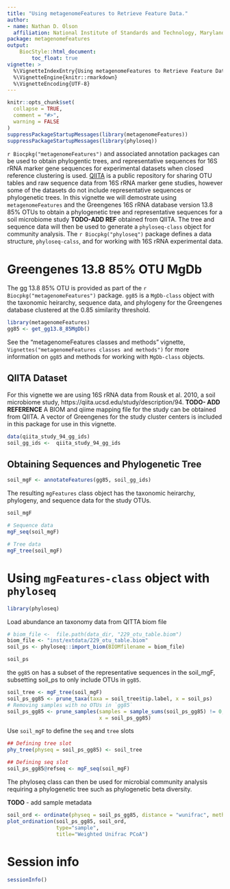 ```yaml
---
title: "Using metagenomeFeatures to Retrieve Feature Data."
author: 
- name: Nathan D. Olson
  affiliation: National Institute of Standards and Technology, Maryland, USA
package: metagenomeFeatures
output: 
    BiocStyle::html_document:
        toc_float: true
vignette: >
  %\VignetteIndexEntry{Using metagenomeFeatures to Retrieve Feature Data.}
  %\VignetteEngine{knitr::rmarkdown}
  %\VignetteEncoding{UTF-8}
---
```


```r
knitr::opts_chunk$set(
  collapse = TRUE,
  comment = "#>",
  warning = FALSE
)
suppressPackageStartupMessages(library(metagenomeFeatures)) 
suppressPackageStartupMessages(library(phyloseq)) 
```

`r Biocpkg("metagenomeFeatures")` and associated annotation packages can be used to obtain phylogentic trees, and representative sequences for 16S rRNA marker gene sequences for experimental datasets when closed reference clustering is used. 
[QIITA](https://qiita.ucsd.edu) is a public repository for sharing OTU tables and raw sequence data from 16S rRNA marker gene studies, however some of the datasets do not include representative sequences or phylogenetic trees. 
In this vignette we will demostrate using `metagenomeFeatures` and the Greengenes 16S rRNA database version 13.8 85\% OTUs to obtain a phylogenetic tree and representative sequences for a soil microbiome study __TODO-ADD REF__ obtained from QIITA. 
The tree and sequence data will then be used to generate a `phyloseq-class` object for community analysis. 
The `r Biocpkg("phyloseq")` package defines a data structure, `phyloseq-calss`, and for working with 16S rRNA experimental data.

# Greengenes 13.8 85\% OTU MgDb
The gg 13.8 85% OTU is provided as part of the `r Biocpkg("metagenomeFeatures")` package. 
`gg85` is a `MgDb-class` object with the taxonomic heirarchy, sequence data, and phylogeny for the Greengenes database clustered at the 0.85 similarity threshold. 

```r
library(metagenomeFeatures)
gg85 <- get_gg13.8_85MgDb()
```

See the "metagenomeFeatures classes and methods" vignette, `Vignettes("metagenomeFeatures classes and methods")` for more information on `gg85` and methods for working with `MgDb-class` objects. 

##  QIITA Dataset 
For this vignette we are using 16S rRNA data from Rousk et al. 2010, a soil microbiome study, https://qiita.ucsd.edu/study/description/94. __TODO- ADD REFERENCE__ 
A BIOM and qiime mapping file for the study can be obtained from QIITA. 
A vector of Greengenes for the study cluster centers is included in this package for use in this vignette. 

```r
data(qiita_study_94_gg_ids)
soil_gg_ids <-  qiita_study_94_gg_ids
```

## Obtaining Sequences and Phylogenetic Tree 
```r
soil_mgF <- annotateFeatures(gg85, soil_gg_ids)
```

The resulting `mgFeatures` class object has the taxonomic heirarchy, phylogeny, and sequence data for the study OTUs. 
```r
soil_mgF

# Sequence data
mgF_seq(soil_mgF)

# Tree data 
mgF_tree(soil_mgF)
```

# Using `mgFeatures-class` object with `phyloseq` 
```r
library(phyloseq)
```

Load abundance an taxonomy data from QITTA biom file
```r
# biom_file <-  file.path(data_dir, "229_otu_table.biom")
biom_file <- "inst/extdata/229_otu_table.biom"
soil_ps <- phyloseq::import_biom(BIOMfilename = biom_file)
```

```r
soil_ps
```
the `gg85` on has a subset of the representative sequences in the soil_mgF, 
subsetting soil_ps to only include OTUs in `gg85`.
```r
soil_tree <- mgF_tree(soil_mgF)
soil_ps_gg85 <- prune_taxa(taxa = soil_tree$tip.label, x = soil_ps)
# Removing samples with no OTUs in `gg85`
soil_ps_gg85 <- prune_samples(samples = sample_sums(soil_ps_gg85) != 0,
                              x = soil_ps_gg85)
```


Use `soil_mgF` to define the `seq` and `tree` slots
```r
## Defining tree slot
phy_tree(physeq = soil_ps_gg85) <- soil_tree

## Defining seq slot
soil_ps_gg85@refseq <- mgF_seq(soil_mgF)
```


The phyloseq class can then be used for microbial community analysis requiring a phylogenetic tree such as phylogenetic beta diversity. 

__TODO__ - add sample metadata
```r
soil_ord <- ordinate(physeq = soil_ps_gg85, distance = "wunifrac", method = "PCoA")
plot_ordination(soil_ps_gg85, soil_ord, 
                type="sample", 
                title="Weighted Unifrac PCoA")
```


# Session info {.unnumbered}
```r
sessionInfo()
```


<!-- @article{rousk2010soil, -->
<!--   title={Soil bacterial and fungal communities across a pH gradient in an arable soil}, -->
<!--   author={Rousk, Johannes and B{\aa}{\aa}th, Erland and Brookes, Philip C and Lauber, Christian L and Lozupone, Catherine and Caporaso, J Gregory and Knight, Rob and Fierer, Noah}, -->
<!--   journal={The ISME journal}, -->
<!--   volume={4}, -->
<!--   number={10}, -->
<!--   pages={1340}, -->
<!--   year={2010}, -->
<!--   publisher={Nature Publishing Group} -->
<!-- } -->
